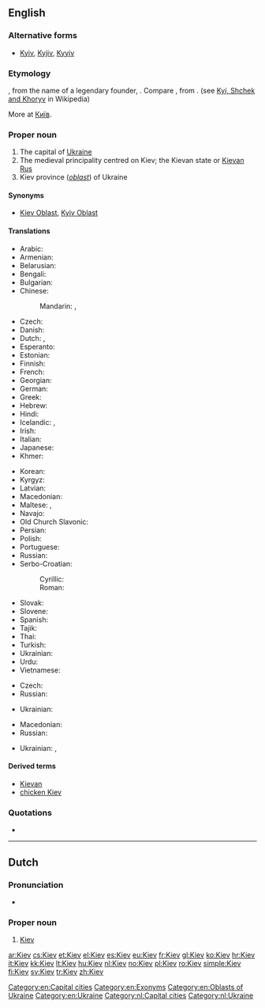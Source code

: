 ==English==

===Alternative forms===
* [[Kyiv]], [[Kyjiv]], [[Kyyiv]]

===Etymology===
{{etyl|ru}} {{term|Киев|tr=Kíjev|lang=ru|sc=Cyrl}}, from the name of a legendary founder, {{term|Кий||tr=Kij|lang=ru|sc=Cyrl}}.  Compare {{etyl|uk|-}} {{term|Київ||tr=Kýïv|lang=uk|sc=Cyrl}}, from {{term|Кий||tr=Kyj|lang=uk|sc=Cyrl}}. (see [[w:Kyi, Schek and Khoryv|Kyi, Shchek and Khoryv]] in Wikipedia)

More at [[Київ]].

===Proper noun===
{{wikipedia|Kiev}}
{{wikipedia|Kiev (disambiguation)}}
{{en-proper noun}}

# The capital of [[Ukraine]]
# The medieval principality centred on Kiev; the Kievan state or [[Kievan Rus]]
# Kiev province (''[[oblast]]'') of Ukraine

====Synonyms====
* {{sense|province}} [[Kiev Oblast]], [[Kyiv Oblast]]

====Translations====
{{trans-top|Ukrainian city}}
* Arabic: {{t-|ar|كييف|m|tr=kiyef}}
* Armenian: {{t-|hy|Կիև|tr=Kiev}}
* Belarusian: {{t-|be|Кіеў|m|tr=Kíjeŭ}}
* Bengali: {{t-|bn|কিয়েভ|tr=kiẏebh|sc=Beng}}
* Bulgarian: {{t-|bg|Киев|m|tr=Kíev}}
* Chinese:
*: Mandarin: {{t-|cmn|基輔|sc=Hani}},  {{t-|cmn|基辅|tr=Jīfǔ|sc=Hani}}
* Czech: {{t+|cs|Kyjev|m}}
* Danish: {{t-|da|Kiev}}
* Dutch: {{t-|nl|Kiëv}},  {{t+|nl|Kiev}}
* Esperanto: {{t-|eo|Kievo}}
* Estonian: {{t+|et|Kiiev}}
* Finnish: {{t+|fi|Kiova}}
* French: {{t+|fr|Kiev|m}}
* Georgian: {{t-|ka|კიევი|tr=k'ievi|sc=Geor}}
* German: {{t+|de|Kiew|n}}
* Greek: {{t+|el|Κίεβο|n|tr=Kíevo}}
* Hebrew: {{t-|he|קייב|f|tr=kiyev}}
* Hindi: {{t-|hi|कीव|tr=kīv}}
* Icelandic: {{t-|is|Kænugarður|m}},  {{t-|is|Kíev}}
* Irish: {{t-|ga|Cív|f}}
* Italian: {{t-|it|Kijev}}
* Japanese: {{t+|ja|キエフ|tr=Kiefu}}
* Khmer: {{t-|km|គៀវ|tr=kiev|sc=Khmr}}
{{trans-mid}}
* Korean: {{t+|ko|키예프|tr=Kiyepeu|sc=Hang}}
* Kyrgyz: {{t-|ky|Киев|tr=Kiyev|sc=Cyrl}}
* Latvian: {{t-|lv|Kijeva|f}}
* Macedonian: {{t-|mk|Киев|m|tr=Kíev}}
* Maltese: {{t-|mt|Kiev}}, {{t-|mt|Kjev}}
* Navajo: {{tø|nv|Kííyeb}}
* Old Church Slavonic: {{tø|cu|Кꙑ́ѥвъ|sc=Cyrs}}
* Persian: {{t+|fa|کیف|tr=Kiyef}}
* Polish: {{t+|pl|Kijów|m}}
* Portuguese: {{t-|pt|Kiev|m}}
* Russian: {{t+|ru|Киев|m|tr=Kíjev}}
* Serbo-Croatian:
*: Cyrillic: {{t-|sh|Кијев|m|sc=Cyrl}}
*: Roman: {{t-|sh|Kijev|m|sc=Cyrl}}
* Slovak: {{t-|sk|Kyjev|m}}
* Slovene: {{t-|sl|Kijev|m}}
* Spanish: {{t+|es|Kiev|m}}
* Tajik: {{t-|tg|Кыйив|tr=Kyyiv|sc=Cyrl}}
* Thai: {{t-|th|เคียฟ|tr=kîaf}}
* Turkish: {{t-|tr|Kiev}}
* Ukrainian: {{t+|uk|Київ|m|tr=Kýjiv}}
* Urdu: {{t-|ur|کیف|tr=kīf}}
* Vietnamese: {{t-|vi|Kiev}}
{{trans-bottom}}

{{trans-top|Medieval principality}}
* Czech: {{t-|cs|Kyjevská Rus|f}}
* Russian: {{t+|ru|Киевская Русь|f|tr=Kíjevskaja Rus’}}
{{trans-mid}}
* Ukrainian: {{t+|uk|Київська Русь|f|tr=Kýjivs’ka Rus’}}
{{trans-bottom}}

{{trans-top|Kiev province (oblast)}}
* Macedonian: {{t-|mk|Киевска област|f|tr=Kíevska óblast}}
* Russian: {{t-|ru|Киевская область|f|tr=Kíjevskaja óblast’}}
{{trans-mid}}
* Ukrainian: {{t+|uk|Київська область|f|tr=Kýjivs’ka óblast’}}, {{t-|uk|Київщина|f|tr=Kýjivščyna}}
{{trans-bottom}}

====Derived terms====
* [[Kievan]]
* [[chicken Kiev]]

===Quotations===
* {{seeCites}}

[[Category:en:Capital cities]]
[[Category:en:Exonyms]]
[[Category:en:Oblasts of Ukraine]]
[[Category:en:Ukraine]]

----

==Dutch==
{{wikipedia|lang=nl}}

===Pronunciation===
* {{IPA|/ˈkijɛf/|lang=nl}}

===Proper noun===
{{head|nl|proper noun}}

# [[#English|Kiev]]

[[Category:nl:Capital cities]]
[[Category:nl:Ukraine]]

[[ar:Kiev]]
[[cs:Kiev]]
[[et:Kiev]]
[[el:Kiev]]
[[es:Kiev]]
[[eu:Kiev]]
[[fr:Kiev]]
[[gl:Kiev]]
[[ko:Kiev]]
[[hr:Kiev]]
[[it:Kiev]]
[[kk:Kiev]]
[[lt:Kiev]]
[[hu:Kiev]]
[[nl:Kiev]]
[[no:Kiev]]
[[pl:Kiev]]
[[ro:Kiev]]
[[simple:Kiev]]
[[fi:Kiev]]
[[sv:Kiev]]
[[tr:Kiev]]
[[zh:Kiev]]